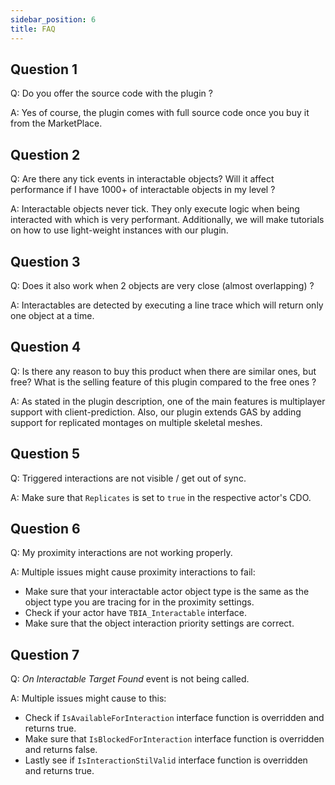 ```yaml
---
sidebar_position: 6
title: FAQ
---
```


## Question 1

 Q: Do you offer the source code with the plugin ?

 A: Yes of course, the plugin comes with full source code once you buy it from the MarketPlace.

## Question 2

Q: Are there any tick events in interactable objects? Will it affect performance if I have 1000+ of interactable objects in my level ?

A:  Interactable objects never tick. They only execute logic when being interacted with which is very performant. Additionally, we will make tutorials on how to use light-weight instances with our plugin.

## Question 3

Q: Does it also work when 2 objects are very close (almost overlapping) ?

A: Interactables are detected by executing a line trace which will return only one object at a time.

## Question 4

Q: Is there any reason to buy this product when there are similar ones, but free? What is the selling feature of this plugin compared to the free ones ?

A: As stated in the plugin description, one of the main features is multiplayer support with client-prediction. Also, our plugin extends GAS by adding support for replicated montages on multiple skeletal meshes.

## Question 5

Q: Triggered interactions are not visible / get out of sync.

A: Make sure that `Replicates` is set to `true` in the respective actor's CDO.

## Question 6

Q: My proximity interactions are not working properly.

A: Multiple issues might cause proximity interactions to fail:
  * Make sure that your interactable actor object type is the same as the object type you are tracing for in the proximity settings.
  * Check if your actor have `TBIA_Interactable` interface.
  * Make sure that the object interaction priority settings are correct.

## Question 7

Q: *On Interactable Target Found* event is not being called.

A: Multiple issues might cause to this:
  * Check if `IsAvailableForInteraction` interface function is overridden and returns true.
  * Make sure that `IsBlockedForInteraction` interface function is overridden and returns false.
  * Lastly see if `IsInteractionStilValid` interface function is overridden and returns true.
